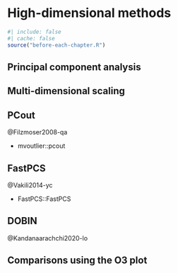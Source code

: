 # High-dimensional methods {#sec-highdim}

```r
#| include: false
#| cache: false
source("before-each-chapter.R")
```

## Principal component analysis

## Multi-dimensional scaling

## PCout

@Filzmoser2008-qa

* mvoutlier::pcout

## FastPCS

@Vakili2014-yc

* FastPCS::FastPCS

## DOBIN

@Kandanaarachchi2020-lo


## Comparisons using the O3 plot
